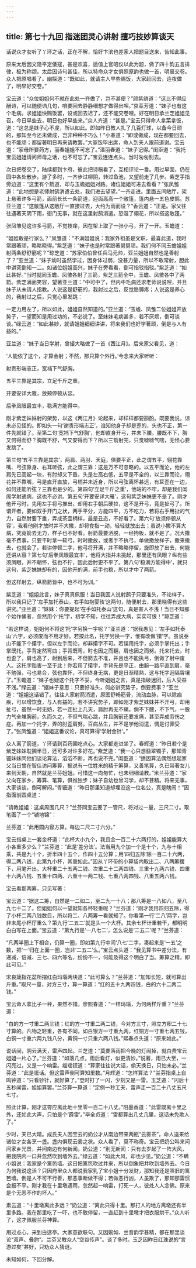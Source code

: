 ```yaml
---
---
---
```

title: 第七十九回 指迷团灵心讲射 擅巧技妙算谈天
---



话说众才女听了丫环之话，正在不解，恰好卞滨也差家人把题目送来，告知此事。

原来太后因文隐平定倭寇，甚是欢喜，适值上官昭仪以此为题，做了四十韵五言排律，极为称颂。太后因诗句甚佳，所以特命众才女俱照原韵也做一首，明晨交卷。众人把原唱看了。幽探道：“既如此，就请主人早些赐饭，大家赶回去，连夜做了，明早好交卷。”

宝云道：“众位姐姐何不就在此处一齐做了，岂不甚便？”颜紫绡道：“这比不得应酬诗，可以随便诌几句，咱要回去静静细想才做得出哩。”哀萃芳道：“妹子也有这个毛病。求姐姐快赐饭罢，设或回去迟了，还不能交卷哩。好在明日承兰芝姐姐见召，今日早些去，明日也好早些来。”众人齐道：“甚是。”宝云只得命人拿菜拿饭，道：“这总是妹子心不虔，所以如此。即如昨日教人扎了几百灯球，以备今日顽的，那知至今还未做成，岂非种种不巧么！”小春道：“即或做成，现在都要回去，也不能顽；都留著明日再来请教罢。”大家饭毕出席，命人到夫人跟前道谢。宝云道：“家母所要药方，丽春姐姐不可忘了。”潘丽春道：“妹子记得。”闺臣道：“我托宝云姐姐请问师母之话，也不可忘了。”宝云连连点头。当时匆匆别去。

次日把卷交了，陆续都到卞府，彼此把诗稿看了，互相评论一番。用过早面，仍在园中各处散步。游了多时，一齐步过柳阴，转过鱼池，又望前走了几步。紫芝手指旁边道：“这里有个箭道，却与玉蟾姐姐对路。诸位姐姐可进去看看？”张凤雏道：“此地想是老师射鹄消遣去处，我们进去望望。”一齐走进。里面五间敞厅，架上悬著许多弓箭，面前长长一条箭道，迎面高高一个敞篷，篷内悬一五色皮鹄。苏亚兰道：“这敞篷从这敞厅一直接过去，大约为雨而设？”香云道：“正是。家父往往遇著天阴下雨，衙门无事，就在这里射鹄消遣。恐湿了翎花，所以搭这敞篷。”

张凤雏见这许多弓箭，不觉技痒，因在架上取了一张小弓，开了一开。玉蟾道：

“姐姐敢是行家么？”凤雏道：“不满姐姐说：我家外祖虽是文职，最喜此道，我时常跟著顽，略略晓得。”紫芝道：“妹子也是时常跟著舅舅顽。我们何不同玉蟾姐姐射两条舒舒筋呢？”琼芝道：“苏家伯伯曾任兵马元帅，亚兰姐姐自然也是善射了？”亚兰道：“妹子幼时虽然学过，因身体过弱，没甚力量，所以不敢常射，胆此中讲究倒知一二。如诸位姐姐高兴，妹子在旁看看，倒可指驳指驳。”紫芝道：“如此甚好。”当时就同玉蟾、凤雏各射了三箭，紫芝三箭全中，玉蟾、凤雏各中了两箭。紫芝满面笑容，望著亚兰道：“中可中了，但内中毛病还求老师说说哩，并且妹子从未请人指教。人说这是舒筋的，我射过之后，反觉胳膊疼；人说这是养心的，我射过之后，只觉心里发跳：

一定力用左了，所以如此，姐姐自然知道的。”亚兰道：“玉蟾、凤雏二位姐姐开放势子，一望而知是用过功的，不必说了。至妹妹毛病甚多，若不厌烦，倒可谈谈。”绿云道：“如此甚妙，就请姐姐细细讲讲，将来我们也好学著顽，倒是与人有益的。”

亚兰道：“妹子当日学射，曾撮大略做了一首《西江月》。后来家父看见，道：

‘人能依了这个，才算会射；不然，那只算个外行。’今念来大家听听：

射贵形端志正，宽裆下气舒胸。

五平三靠是其宗，立足千斤之重。

开要安详大雅，放颊停顿从容。

后拳凤眼最宜丰，稳满方能得中。

刚才紫芝妹妹射的架势，以这《两江月》论起来，却样样都要斟酌。既要我说，谅未必见怪的。即如头一句‘谢贵形端志正’，谁知他身子却是歪的，头也不正，第一件先就错了。至第二句‘宽裆下气舒胸’，他却直身开弓，并未下腰。腰既不下，胸又何得而舒？胸既不舒，气又安得而下？所以三箭射完，只觉嘘嘘气喘，无怪心要发跳了。

第三句‘五平三靠是其宗’，两肩、两肘、天庭，俱要平正，此之谓五平，翎花靠嘴、弓弦靠身、右耳听弦，此之谓三靠：这是万不可忽略的。以五平而沦，他的左肩先已高起一块，有肘却又下垂，头是左高右低，五平是不全的，以三靠而论，翎花并不靠嘴，弓是直开直放，弓梢并未近身，所以弓弦离怀甚远，有耳歪在一边，如何还能听弦？三靠也是少的。第四句‘立足千斤之重’，他站的不牢，却是我们闺阁学射通病，这也不必讲。第五句‘开要安详大雁’，这句紫芝妹妹更不是了。刚才他开弓时，先用左手将弓推出，却用右手朝后硬拉，这不是开弓，竟是扯弓了。所谓开者，要如双手开门之状，两手平分，方能四平，方不吃力，若将右手用扯的气力，自然肘要下垂，弄成茶壶柄样，最是丑态，不好看了。第六句‘放须停顿从容’，我看他刚才放时并不大撒，却将食指一动，轻轻就放出去；虽说小撒不算大病，究竟箭去无力，样子也不好看。射箭最要洒脱，一经拘板，就不是了。况大撒毫不费事，只要平时拿一软弓，时时撒放，或者手不执弓，单做撒放样子，撒来撒去，也就会了。若讲停顿二字，他弓将开满，并不略略停留，旋即放了出去，何能还讲从容？第七句‘后拳凤眼最宜丰’，他将大指并未挑起，那里还有凤眼？纵有些须凤眼，并不朝怀，弦也不拧，因此后肘更不平了。第八句‘稳满方能得中’，就只这句，紫芝妹妹却有的，因他开的满，前手也稳，所以才中了两箭。

但这样射去，纵箭箭皆中，也不可为训。”

紫芝道：“姐姐此言，妹子真真佩服！当日我因人说射鹄子只要准头，不论样子，所以我只记了‘左手加托泰山，右手如抱婴孩’这两句，随便射去，那里晓得有这些讲究。”亚兰道：“妹妹：你要提起‘在手如托泰山’这句，真是害人不浅！当日不知那个始作俑者，忽然用个‘托’字，初学不知，往往弄成大病，实实可恨！”琼芝道：

“若这样说，姐姐何不将这‘托’字另换一字呢？”亚兰道：“据我愚见：‘左手如托泰山’六字，必须废而不用才好。若按此名，托字另换一字，惟有改做‘攥’字。虽说泰山不能下个攥字，但以左手而论，却非攥字不可。若误用托字，必须手掌托出；手掌既托，手背定然弯曲；手背既弯，时也因之而翻，肩也因之而努。托来托去，时也歪了，肩也高了，射到后来，不但箭去不准，并且也不能执弓，倒做了射中废人。这托字贻害一至于此！你若用了攥字，手背先是平正，由腕一路平直到肩，毫不勉强，弓也易合，弦也靠怀，不但终身无病，更是日渐精熟，这与托字迥隔霄壤了。”玉蟾道：“妹子也疑这个托字不妥，今听姐姐之言，真是指破迷团，后人受益不浅。”绿云道：“据妹子意思：只要好准头，何必讲究势子，倒要费事？”亚兰道：“姐姐这话错了。往往人家射箭消遣，原图舒畅筋骨，流动血脉，可以除痼疾，可以增饮食，与人有益的。若不讲究势子，即如刚才紫芝妹妹并不开弓，却用扯弓，虽然一时无妨，若一连扯上几天，肩肘再无不痛。倘不下腰，不下气，一股力气全堆胸前，久而久之，不但气喘心跳，并且胸前还要发痛，甚至弄成劳伤之症。再加一个托字，弄的肘歪肩努，百病丛生，并不是学他消遣，惆是讨罪受了。”张凤雏道：“姐姐这番议论，真可算得‘学射金针’。”

众人离了箭道，丫环请到百药圃吃点心。大家都走进坐了。春辉道：“昨日若个是紫芝妹妹耽搁半日，还可多对许多好花。”紫芝道：“我一心只想翡翠镯子，那知青钿妹妹同他们谈论算法，滔滔不断，再也说不完。”闺臣道：“适因算法偶然想起家父当日曾在智佳访问筹算，据说有一位姓米的精于筹算，又善笔算，久已带著女儿来到天朝，自然就是兰芬姐姐。可惜这一向匆忙，也未细细请教。”米兰芬道：“家父向在家乡，筹算、笔算，俱推独步；妹子自幼也曾习学，却不甚精。将来无事，大家谈谈，倒可解闷。”青钿道：“昨日那里知道却埋没这一位名公，真是瞎闹！”因指面前圆桌道：

“请教姐姐：这桌周围几尺？”兰芬同宝云要了一管尺，将对过一量，三尺二寸。取笔画了一个“铺地锦”：

兰芬道：“此用圆内容方算，每边二尺二寸六分。”

宝云指桌上一套金杯道：“此杯大小九个，我且金一百二十六两打的，姐姐能算大小各重多少么？”兰芬道：“此是‘差分法’。法当用九个加一个是十个，九与十相乘，共是九十个，折半四十五个，作四十五分算；用‘四归五除’除一百二十六两，得二两八钱，此第九小杯，其重如此。”因从丫环带的小算袋内取出二、八两筹摆下，用笔开出，大杯重二十五两二钱、次重二十二两四钱、三重十九两六钱、四重十六两八钱、五重十四两、六重十一两二钱、七重八两四钱、八重五两六钱。

宝云看那两筹，只见写著：

宝云道：“据这二筹，自然是一二如二，至二九一十八；那八筹是一八如八，至八九七十二了。但姐姐何以一望就知各杯轻重呢？”兰芬道：“刚才我用四归五除，得了小杯二两八钱数目，所以将二、八两筹一看就知了。你看第一行‘二八’两字，岂非末尾小杯厅重么？第九行‘二五二’就是头一个大杯。其余七杯计重若干，都明明白白写在上面。”宝云道：“第九行是‘一八七二’，怎么说是‘二五二’呢？”兰芬道：

“凡两半圈上下相合，仍算一圈，即如第九行中间‘八七’二字，凑起来是‘一五’之数，把‘一’归在上面一圈，岂非‘二五二’么。”宝云点头道：“我见算书中差分法，有递减，倍减、三七、四六等名，纷纷不一，何能及得这个明白了当。筹算之精，即此可见。”

宋良箴指花盆所摆红白玛瑙两块道：“此可算么？”兰芬道：“加知长短，就可算出斤重。”取尺一量，对方三寸，算一算道：“红的五十九两四钱，白的六十二两二钱。”

宝云命人拿比子一秤，果然不错。廖熙春道：“一样玛瑙，为何两样斤重？”兰芬道：

“白的方一寸重二两三钱；红的方一寸重二两二钱，今对方三寸，照立方积二十七寸算的。凡物之轻重，各有不同，如白银方一寸重九两，红铜方一寸重七两五钱，白铜一寸重六两九钱八分，黄铜一寸只重六两八钱。”熙春点头道：“原来如此。”

说话间，阴云满天，雷声四起。兰芝道：“莫要落雨把今晚的灯闹掉，就白费宝云姐姐一片心了。”兰芬道：“如落几点，雨后看灯，似更清妙。”说著，雨已大至，一闪亮过，又是一个响雷。缁瑶钗道：“算家往往说大话，偷天换日，只怕未必。”兰芬道：“此是诳话。但这雷声倒可算知里数。”月辉道：“怎样算法？”兰芬指桌上自鸣钟道：“只看钞针，就好算了。”登时打了一闪，少刻又是一雷。玉芝道：“闪后十五秒闻雷，姐姐算罢。”兰芬算一算道：“定例一秒工夫，雷声走一百二十八丈五尺七寸。

照此计算，刚才这霄应离此地十里零一百二十八丈。”阳墨香道：“此雷既离十里之外，还如此大声，只怕是个‘霹雷’。”毕全贞道：“雷都算出几丈几里，这话未免欺人了。”

少时，天已大晴。成氏夫人因宝云的奶公才从南边带来两瓶“云雾茶”，命人送来给诸位才女各烹一盏。盏内俱现云雾之状。众人看了，莫不称奇。宝云把奶公叫来问问家乡光景，并问南边有何新闻。奶公道：“别无新闻：只有去岁起了一阵大风，把我院内一口井忽然吹到墙外去。”绿云道：“如此大风，却也少见。”奶公道：“不瞒小姐说：我家是个篱笆墙。这日把篱笆吹过井来，所以倒象把井吹到墙外去。今日为何我说这活？只因府里众人都说我家乳了宝小姐十分发财，那知我还是照旧的篱笆墙。倒是人不可不行善，那恶事断做不得；若做恶行凶，人虽欺了，那知那雷惯会报不平。刚才我在十里墩遇雨，忽然起一响雷，打死一人，彼处人人念佛。原来是个无恶不作的坏人。”

素云道：“十里墩离此多远？“奶公道：“离此只得十里。那打人的地方离墩还有半里多路。我在那里吃了一吓，也不敢停留，一直赶到十里墩才把衣服烘干。”众人听了，这才佩服兰芬神算。

用过点心，来到白蒁亭。大家意欲联句。又因婉如、兰音韵学甚精，都在那里谈论“双声、叠韵”。兰芬又教众人“空谷传声”。谈了多时。玉芝因昨日红珠说的“言游过矣”甚好，只劝众人猜谜。

未知如何，下回分解。